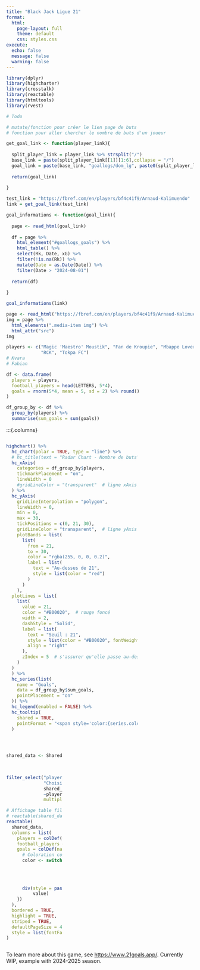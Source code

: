 ```yaml
---
title: "Black Jack Ligue 21"
format:
  html:
    page-layout: full
    theme: default
    css: styles.css
execute:
  echo: false
  message: false
  warning: false
---
```



```r
library(dplyr)
library(highcharter)
library(crosstalk)
library(reactable)
library(htmltools)
library(rvest)
```


```r
# Todo

# mutate/fonction pour créer le lien page de buts
# fonction pour aller chercher le nombre de buts d'un joueur


```


```r

get_goal_link <- function(player_link){
  
  split_player_link = player_link %>% strsplit("/")
  base_link = paste(split_player_link[[1]][1:6],collapse = "/")
  goal_link = paste(base_link, "goallogs/dom_lg", paste0(split_player_link[[1]][7], "-Goal-Log"), sep = "/")
  
  return(goal_link)
  
}

test_link = "https://fbref.com/en/players/bf4c41f9/Arnaud-Kalimuendo"
link = get_goal_link(test_link)

goal_informations <- function(goal_link){
  
  page <- read_html(goal_link)
  
  df = page %>%
    html_element("#goallogs_goals") %>%
    html_table() %>%
    select(Rk, Date, xG) %>%
    filter(!is.na(Rk)) %>%
    mutate(Date = as.Date(Date)) %>%
    filter(Date > "2024-08-01")
  
  return(df)
  
}

goal_informations(link)

page <- read_html("https://fbref.com/en/players/bf4c41f9/Arnaud-Kalimuendo")
img = page %>%
  html_elements(".media-item img") %>% 
  html_attr("src")
img
```



```r
players <- c("Magic 'Maestro' Moustik", "Fan de Kroupie", "Mbappe Lover",
             "RCK", "Tokpa FC")
# Kvara
# Fabian

df <- data.frame(
  players = players,
  football_players = head(LETTERS, 5*4),
  goals = rnorm(5*4, mean = 5, sd = 2) %>% round()
) 

df_group_by <- df %>%
  group_by(players) %>%
  summarise(sum_goals = sum(goals))
```

:::{.columns}

:::{.column width="70%"}
```r

highchart() %>%
  hc_chart(polar = TRUE, type = "line") %>%
  # hc_title(text = "Radar Chart - Nombre de buts") %>%
  hc_xAxis(
    categories = df_group_by$players,
    tickmarkPlacement = "on",
    lineWidth = 0
    #gridLineColor = "transparent"  # ligne xAxis invisible
  ) %>%
  hc_yAxis(
    gridLineInterpolation = "polygon",
    lineWidth = 0,
    min = 0,
    max = 30,
    tickPositions = c(0, 21, 30),
    gridLineColor = "transparent",  # ligne yAxis invisible
    plotBands = list(
      list(
        from = 21,
        to = 30,
        color = "rgba(255, 0, 0, 0.2)",
        label = list(
          text = "Au-dessus de 21",
          style = list(color = "red")
        )
      )
    ),
  plotLines = list(
    list(
      value = 21,
      color = "#B00020",  # rouge foncé
      width = 2,
      dashStyle = "Solid",
      label = list(
        text = "Seuil : 21",
        style = list(color = "#B00020", fontWeight = "bold"),
        align = "right"
      ),
      zIndex = 5  # s'assurer qu'elle passe au-dessus des autres éléments
    )
  )
  ) %>%
  hc_series(list(
    name = "Goals",
    data = df_group_by$sum_goals,
    pointPlacement = "on"
  )) %>%
  hc_legend(enabled = FALSE) %>%
  hc_tooltip(
    shared = TRUE,
    pointFormat = "<span style='color:{series.color}'>{series.name}: <b>{point.y}</b><br/>"
  )

  
```

:::

:::{.column width="30%"}

```r

shared_data <- SharedData$new(df,
                              key = ~row.names(df),
                              group = "players_group")

filter_select("player_selector",
              "Choisir un joueur :",
              shared_data,
              ~players,
              multiple = FALSE)

# Affichage table filtrée
# reactable(shared_data, searchable = FALSE, highlight = TRUE)
reactable(
  shared_data,
  columns = list(
    players = colDef(name = "Joueur", style = list(fontWeight = "bold")),
    football_players = colDef(name = "Football Player", align = "center"),
    goals = colDef(name = "Goals", cell = function(value) {
      # Coloration conditionnelle simple
      color <- switch(TRUE,
                      value < 25 ~ "#A9DFBF",   # vert clair
                      value >= 25 & value < 30 ~ "#F9E79F",  # jaune/orange clair
                      value >= 30 ~ "#F5B7B1",
                      "#ffffff")
      div(style = paste("background-color:", color, "; color: white; padding: 5px; border-radius: 4px"),
          value)
    })
  ),
  bordered = TRUE,
  highlight = TRUE,
  striped = TRUE,
  defaultPageSize = 4,
  style = list(fontFamily = "Arial", fontSize = "15px")
)

```

:::

To learn more about this game, see <https://www.21goals.app/>.
Currently WIP, example with 2024-2025 season.